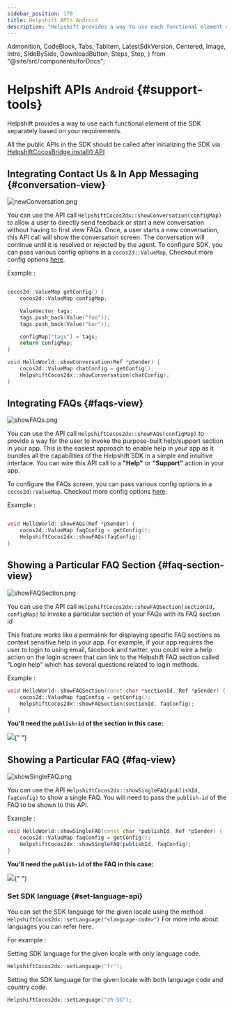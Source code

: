 ```yaml
---
sidebar_position: 170
title: Helpshift APIs Android
description: "Helpshift provides a way to use each functional element of the SDK separately based on your requirements."
---
```


  Admonition,
  CodeBlock,
  Tabs,
  TabItem,
  LatestSdkVersion,
  Centered,
  Image,
  Intro,
  SideBySide,
  DownloadButton,
  Steps,
  Step,
} from "@site/src/components/forDocs";

# Helpshift APIs <small>Android</small> {#support-tools}

<Intro>

Helpshift provides a way to use each functional element of the SDK separately based on your requirements.

</Intro>

<Admonition type="info" title="Note">

All the public APIs in the SDK should be called after initializing the SDK via [HelpshiftCocosBridge.install() API](/sdkx-cocos2dx/getting-started-android#initializing)

</Admonition>

## Integrating Contact Us & In App Messaging {#conversation-view}

<Centered width="major">

![newConversation.png](/static/books/sdkx_android/show_conversation.png "newConversation.png")

</Centered>

You can use the API call `HelpshiftCocos2dx::showConversation(configMap)` to allow a user to directly send feedback or start a new conversation without having to first view FAQs. Once, a user starts a new conversation, this API call will show the conversation screen. The conversation will continue until it is resolved or rejected by the agent.
To configure SDK, you can pass various config options in a `cocos2d::ValueMap`. Checkout more config options [here](/sdkx-cocos2dx/sdk-configuration-android).

Example :

```cpp

cocos2d::ValueMap getConfig() {
    cocos2d::ValueMap configMap;

    ValueVector tags;
    tags.push_back(Value("foo"));
    tags.push_back(Value("bar"));

    configMap["tags"] = tags;
    return configMap;
}

void HelloWorld::showConversation(Ref *pSender) {
    cocos2d::ValueMap chatConfig = getConfig();
    HelpshiftCocos2dx::showConversation(chatConfig);
}
```

## Integrating FAQs {#faqs-view}

<Centered >

![showFAQs.png](/static/books/sdkx_android/show_faqs.png "showFAQs.png")

</Centered>

You can use the API call `HelpshiftCocos2dx::showFAQs(configMap)` to provide a way for the user to invoke the purpose-built help/support section in your app. This is the easiest approach to enable help in your app as it bundles all the capabilities of the Helpshift SDK in a simple and intuitive interface. You can wire this API call to a **"Help"** or **"Support"** action in your app.

To configure the FAQs screen, you can pass various config options in a `cocos2d::ValueMap`. Checkout more config options [here](/sdkx-cocos2dx/sdk-configuration-android).

Example :

```cpp

void HelloWorld::showFAQs(Ref *pSender) {
    cocos2d::ValueMap faqConfig = getConfig();
    HelpshiftCocos2dx::showFAQs(faqConfig);
}

```

## Showing a Particular FAQ Section {#faq-section-view}

<Centered >

![showFAQSection.png](/static/books/sdkx_android/show_section.png "showFAQSection.png")

</Centered>

You can use the API call `HelpshiftCocos2dx::showFAQSection(sectionId, configMap)` to invoke a particular section of your FAQs with its FAQ section id

This feature works like a permalink for displaying specific FAQ sections as context sensitive help in your app. For example, if your app requires the user to login to using email, facebook and twitter, you could wire a help action on the login screen that can link to the Helpshift FAQ section called "Login help" which has several questions related to login methods.

Example :

```cpp
void HelloWorld::showFAQSection(const char *sectionId, Ref *pSender) {
    cocos2d::ValueMap faqConfig = getConfig();
    HelpshiftCocos2dx::showFAQSection(sectionId, faqConfig);
}
```

**You'll need the `publish-id` of the section in this case:**

<Image src="/static/books/misc/section-publish-id.png" width="full" />{" "}

## Showing a Particular FAQ {#faq-view}

<Centered >

![showSingleFAQ.png](/static/books/sdkx_android/show_single_faq.png "showSingleFAQ.png")

</Centered>

You can use the API `HelpshiftCocos2dx::showSingleFAQ(publishId, faqConfig)` to show a single FAQ. You will need to pass the `publish-id` of the FAQ to be shown to this API.

Example :

```cpp
void HelloWorld::showSingleFAQ(const char *publishId, Ref *pSender) {
    cocos2d::ValueMap faqConfig = getConfig();
    HelpshiftCocos2dx::showSingleFAQ(publishId, faqConfig);
}
```

**You'll need the `publish-id` of the FAQ in this case:**

<Image src="/static/books/misc/faq-publish-id.png" width="full" />{" "}

### Set SDK language {#set-language-api}

You can set the SDK language for the given locale using the method `HelpshiftCocos2dx::setLanguage("<language-code>")`
For more info about languages you can refer here.

For example :

Setting SDK language for the given locale with only language code.

```cpp
HelpshiftCocos2dx::setLanguage("fr");
```

Setting the SDK language for the given locale with both language code and country code.

```cpp
HelpshiftCocos2dx::setLanguage("zh-SG");
```
